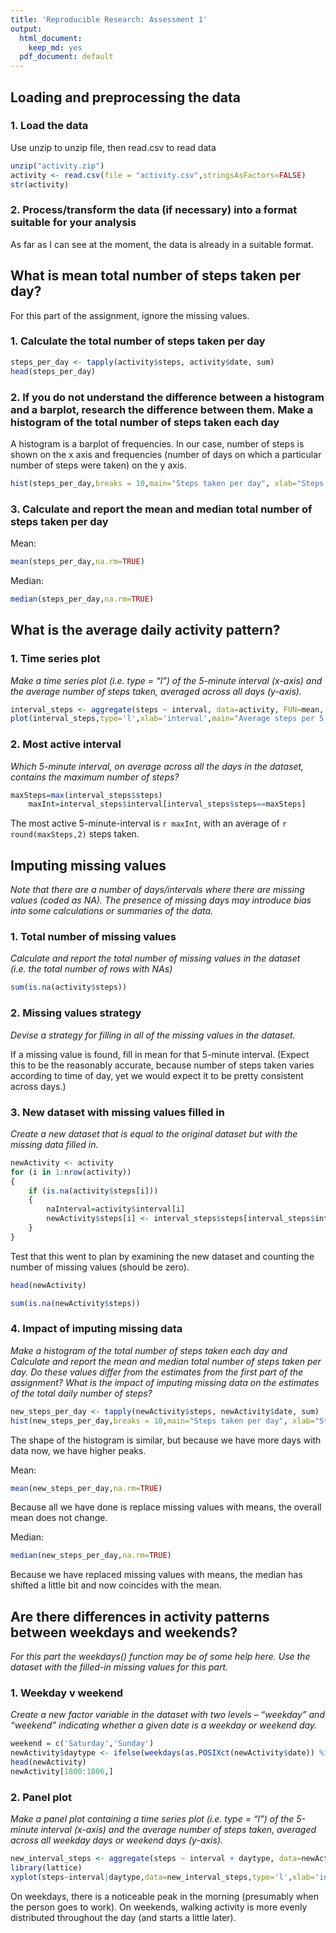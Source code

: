 ```yaml
---
title: 'Reproducible Research: Assessment 1'
output:
  html_document:
    keep_md: yes
  pdf_document: default
---
```



## Loading and preprocessing the data

### 1. Load the data

Use unzip to unzip file, then read.csv to read data

```r
unzip("activity.zip")
activity <- read.csv(file = "activity.csv",stringsAsFactors=FALSE)
str(activity)
```

### 2. Process/transform the data (if necessary) into a format suitable for your analysis

As far as I can see at the moment, the data is already in a suitable format.


## What is mean total number of steps taken per day?

For this part of the assignment, ignore the missing values.

### 1. Calculate the total number of steps taken per day

```r
steps_per_day <- tapply(activity$steps, activity$date, sum)
head(steps_per_day)
```

### 2. If you do not understand the difference between a histogram and a barplot, research the difference between them. Make a histogram of the total number of steps taken each day

A histogram is a barplot of frequencies. In our case, number of steps is shown on the x axis and frequencies (number of days on which a particular number of steps were taken) on the y axis.


```r
hist(steps_per_day,breaks = 10,main="Steps taken per day", xlab="Steps per day")
```


### 3. Calculate and report the mean and median total number of steps taken per day

Mean:

```r
mean(steps_per_day,na.rm=TRUE)
```

Median:

```r
median(steps_per_day,na.rm=TRUE)
```

 
## What is the average daily activity pattern?

### 1. Time series plot

*Make a time series plot (i.e. type = "l") of the 5-minute interval (x-axis) and the average number of steps taken, averaged across all days (y-axis).*


```r
interval_steps <- aggregate(steps ~ interval, data=activity, FUN=mean, na.rm=TRUE)
plot(interval_steps,type='l',xlab='interval',main="Average steps per 5-min interval throughout the day")
```

### 2. Most active interval

*Which 5-minute interval, on average across all the days in the dataset, contains the maximum number of steps?*

```r
maxSteps=max(interval_steps$steps)
    maxInt=interval_steps$interval[interval_steps$steps==maxSteps]
```

The most active 5-minute-interval is `r maxInt`, with an average of `r round(maxSteps,2)` steps taken.

## Imputing missing values
*Note that there are a number of days/intervals where there are missing values (coded as NA). The presence of missing days may introduce bias into some calculations or summaries of the data.*

### 1. Total number of missing values

*Calculate and report the total number of missing values in the dataset (i.e. the total number of rows with NAs)*

```r
sum(is.na(activity$steps))
```

### 2. Missing values strategy 
*Devise a strategy for filling in all of the missing values in the dataset.*

If a missing value is found, fill in mean for that 5-minute interval. (Expect this to be the reasonably accurate, because number of steps taken varies according to time of day, yet we would expect it to be pretty consistent across days.)


### 3. New dataset with missing values filled in
*Create a new dataset that is equal to the original dataset but with the missing data filled in.*

```r
newActivity <- activity
for (i in 1:nrow(activity))
{
    if (is.na(activity$steps[i]))
    {
        naInterval=activity$interval[i]
        newActivity$steps[i] <- interval_steps$steps[interval_steps$interval==naInterval]            
    }
}
```

Test that this went to plan by examining the new dataset and counting the number of missing values (should be zero).

```r
head(newActivity)

sum(is.na(newActivity$steps))
```

### 4. Impact of imputing missing data
*Make a histogram of the total number of steps taken each day and Calculate and report the mean and median total number of steps taken per day. Do these values differ from the estimates from the first part of the assignment? What is the impact of imputing missing data on the estimates of the total daily number of steps?*

```r
new_steps_per_day <- tapply(newActivity$steps, newActivity$date, sum)
hist(new_steps_per_day,breaks = 10,main="Steps taken per day", xlab="Steps per day")
```

The shape of the histogram is similar, but because we have more days with data now, we have higher peaks.

Mean:

```r
mean(new_steps_per_day,na.rm=TRUE)
```

Because all we have done is replace missing values with means, the overall mean does not change.

Median:

```r
median(new_steps_per_day,na.rm=TRUE)
```

Because we have replaced missing values with means, the median has shifted a little bit and now coincides with the mean.


## Are there differences in activity patterns between weekdays and weekends?

*For this part the weekdays() function may be of some help here. Use the dataset with the filled-in missing values for this part.*

### 1. Weekday v weekend 

*Create a new factor variable in the dataset with two levels – “weekday” and “weekend” indicating whether a given date is a weekday or weekend day.*

```r
weekend = c('Saturday','Sunday')
newActivity$daytype <- ifelse(weekdays(as.POSIXct(newActivity$date)) %in% weekend, "weekend", "weekday")
head(newActivity)                                                                              
newActivity[1800:1806,]
```


### 2. Panel plot

*Make a panel plot containing a time series plot (i.e. type = "l") of the 5-minute interval (x-axis) and the average number of steps taken, averaged across all weekday days or weekend days (y-axis).*

```r
new_interval_steps <- aggregate(steps ~ interval + daytype, data=newActivity, FUN=mean, na.rm=TRUE)
library(lattice)
xyplot(steps~interval|daytype,data=new_interval_steps,type='l',xlab='interval',main="Average steps per 5-min interval weekdays/weekend",layout=c(1,2))
```

On weekdays, there is a noticeable peak in the morning (presumably when the person goes to work). On weekends, walking activity is more evenly distributed throughout the day (and starts a little later).


